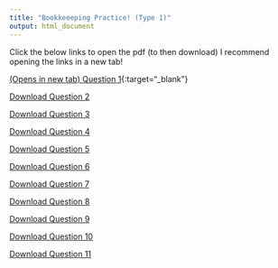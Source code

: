 ```yaml
---
title: "Bookkeeeping Practice! (Type 1)"
output: html_document
---
```


Click the below links to open the pdf (to then download)
I recommend opening the links in a new tab!

[(Opens in new tab) Question 1](Generated Question 1.pdf){:target="_blank"}

[Download Question 2](Generated Question 2.pdf)

[Download Question 3](Generated Question 3.pdf)

[Download Question 4](Generated Question 4.pdf)

[Download Question 5](Generated Question 5.pdf)

[Download Question 6](Generated Question 6.pdf)

[Download Question 7](Generated Question 7.pdf)

[Download Question 8](Generated Question 8.pdf)

[Download Question 9](Generated Question 9.pdf)

[Download Question 10](Generated Question 10.pdf)

[Download Question 11](Generated Question 11.pdf)
